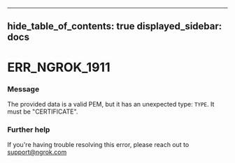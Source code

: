

---
hide_table_of_contents: true
displayed_sidebar: docs
---


# ERR_NGROK_1911

### Message
The provided data is a valid PEM, but it has an unexpected type: `TYPE`. It must be "CERTIFICATE".

<ErrorDetails />



### Further help
If you're having trouble resolving this error, please reach out to [support@ngrok.com](mailto:support@ngrok.com?subject=Help%20with%20ERR_NGROK_1911)


